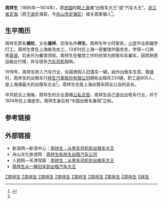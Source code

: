 '''周祥生'''（1895年—1974年），原[[中華民國|民国]]时期[[上海|上海]]滩“出租车大王”或“汽车大王”。[[浙江省|浙江省]][[定海|定海]]（原[[宁波|宁波]]定海县，今[[舟山市|舟山市]][[定海区|定海区]]）城关周家塘人<ref name="周祥生-浙江通志">{{cite web|url=http://www.zjol.com.cn/05zjtz/system/2005/12/19/006408812.shtml |title=周祥生 |author=浙江在线新闻网站 |publisher=浙江在线—浙江通志 |time= |format=shtml |accessdate=2005年12月19日 |language=zh-hans}}</ref>。

==生平简历==

周祥生原名'''锡杖'''，又名'''锡祥'''，后改名作'''祥生'''。周祥生年少时家贫，[[小学|小学]]毕业即辍学打工。周祥生曾在上海做洗衣工，13岁时在上海一家餐馆作服务生，学得一口熟练[[英语|英语]]，后来升为餐馆领班。周祥生在餐馆工作时经常为顾客叫车雇车，因而熟悉运输业行情，并与很多[[汽车|汽车]][[司机|司机]]相熟。

1919年，周祥生转入汽车行业，向英商购入旧篷车一辆，始作出租车生意。鼎盛时，周祥生的出租车行[[祥生汽車股份有限公司|祥生汽車股份有限公司]]拥有出租车230辆，职工逾800人，是上海滩最大的出租车企业<ref name="周祥生-浙江通志"/>。周祥生也是上海出租车同业公会的会长。

中共統治上海後，周祥生的企业遵循[[公私合营|公私合营]]。周祥生自己退出出租车行业，并于1974年在上海逝世。周祥生身后有“中国出租车鼻祖”之称。

==参考链接==
{{reflist}}

==外部链接==
* 新浪网—新浪中心：[http://news.sina.com.cn/c/sd/2010-01-06/101319410223.shtml 周祥生：从黑车司机到出租车大王]{{Wayback|url=http://news.sina.com.cn/c/sd/2010-01-06/101319410223.shtml |date=20190901025026 }}
* 舟山文化旅游网：[http://www.zsctrip.com/culture/history/07051377.shtml 周祥生和祥生出租汽车公司]{{Wayback|url=http://www.zsctrip.com/culture/history/07051377.shtml |date=20080807172543 }}
* 人民网—天津视窗：[http://www.022net.com/2010/9-19/483266293037304.html 周祥生：从黑车司机到出租车大王]{{dead link|date=2017年12月 |bot=InternetArchiveBot |fix-attempted=yes }}
* [https://web.archive.org/web/20070828075955/http://www.dqcom.com/html/200605/10/123313410.htm 周祥生从一辆旧车到出租汽车大王]

[[Category:中国企业家|Z周祥生]]
[[Category:宁波人|Z周祥生]]
[[Category:舟山人|Z周祥生]]
[[Category:定海人|Z周祥生]]
[[Category:宁波商帮|Z周祥生]]
[[Category:宁波裔上海人|Z周祥生]]
[[Category:1895年出生|Z周祥生]]
[[Category:1974年逝世|Z周祥生]]
[[Category:周姓|S祥生]]